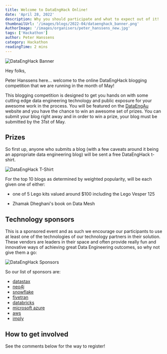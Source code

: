 ```yaml
---
title: Welcome to DataEngHack Online!
date: 'April 28, 2022'
description: Why you should participate and what to expect out of it!
thumbnailUrl: '/images/blogs/2022-04/dataenghack_banner.png'
AuthorImage: '/images/organisers/peter_hanssens_new.jpg'
tags: ['Hackathon']
author: Peter Hanssens
category: Hackathon
readingTime: 2 mins
---
```


![DataEngHack Banner](/images/blogs/2022-04/dataenghack_banner.png)

Hey folks,

Peter Hanssens here... welcome to the online DataEngHack blogging competition that we are running in the month of May!

This blogging competition is designed to get you hands on with some cutting edge data engineering technology and public exposure for your awesome work in the process. You will be featured on the [DataEngAu](https://dataengconf.com.au/) website and you have the chance to win an awesome set of prizes. You can submit your blog right away and in order to win a prize, your blog must be submitted by the 31st of May.

## Prizes

So first up, anyone who submits a blog (with a few caveats around it being an appropriate data engineering blog) will be sent a free DataEngHack t-shirt.


![DataEngHack T-Shirt](/images/blogs/2022-04/DataEngHackModel.png)

For the top 10 blogs as determined by weighted popularity, will be each given one of either:

- one of 5 Lego kits valued around $100 including the Lego Vesper 125

- Zhamak Dheghani's book on Data Mesh

## Technology sponsors

This is a sponsored event and as such we encourage our participants to use at least one of the technologies of our technology partners in their solution. These vendors are leaders in their space and often provide really fun and innovative ways of achieving great Data Engineering outcomes, so why not give them a go:


![DataEngHack Sponsors](/images/blogs/2022-04/DataEngHackSponsors.png)

So our list of sponsors are:

- [datastax](https://datastax.com/)
- [neo4j](https://neo4j.com/)
- [snowflake](https://www.snowflake.com/)
- [fivetran](https://fivetran.com/)
- [databricks](https://databricks.com/)
- [microsoft azure](https://azure.microsoft.com/en-au/)
- [aws](https://aws.amazon.com/)
- [imply](https://imply.io/)

## How to get involved

See the comments below for the way to register!


